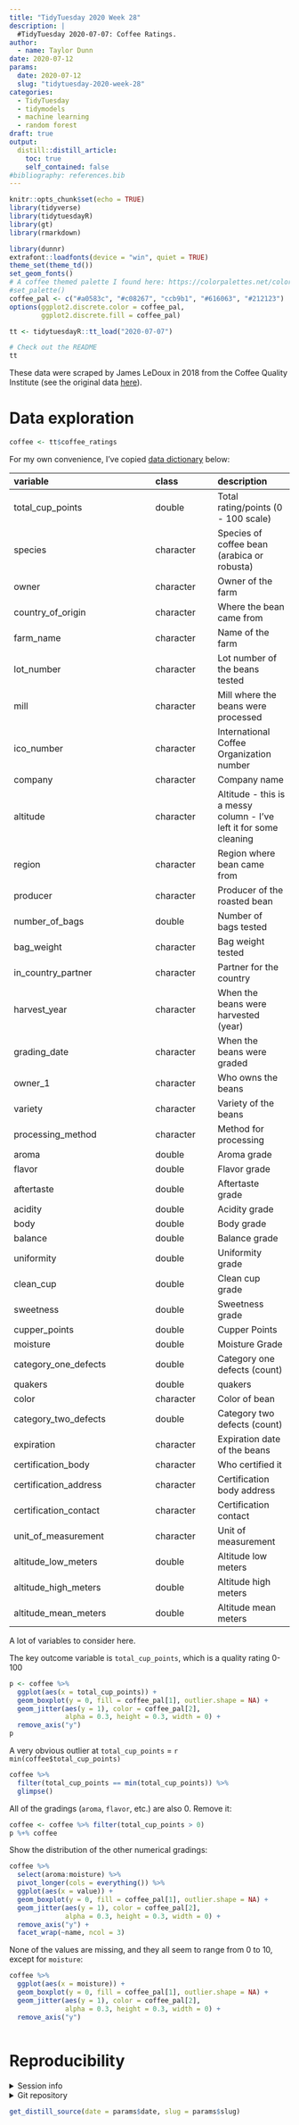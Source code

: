 ```yaml
---
title: "TidyTuesday 2020 Week 28"
description: |
  #TidyTuesday 2020-07-07: Coffee Ratings.
author:
  - name: Taylor Dunn
date: 2020-07-12
params:
  date: 2020-07-12
  slug: "tidytuesday-2020-week-28"
categories:
  - TidyTuesday
  - tidymodels
  - machine learning
  - random forest
draft: true
output:
  distill::distill_article:
    toc: true
    self_contained: false
#bibliography: references.bib
---
```


```r
knitr::opts_chunk$set(echo = TRUE)
library(tidyverse)
library(tidytuesdayR)
library(gt)
library(rmarkdown)

library(dunnr)
extrafont::loadfonts(device = "win", quiet = TRUE)
theme_set(theme_td())
set_geom_fonts()
# A coffee themed palette I found here: https://colorpalettes.net/color-palette-4281/
#set_palette()
coffee_pal <- c("#a0583c", "#c08267", "ccb9b1", "#616063", "#212123")
options(ggplot2.discrete.color = coffee_pal,
        ggplot2.discrete.fill = coffee_pal)
```

```r
tt <- tidytuesdayR::tt_load("2020-07-07")
```

```r
# Check out the README
tt
```

These data were scraped by James LeDoux in 2018 from the Coffee Quality Institute (see the original data [here](https://github.com/jldbc/coffee-quality-database)).

# Data exploration

```r
coffee <- tt$coffee_ratings
```

For my own convenience, I've copied [data dictionary](https://github.com/rfordatascience/tidytuesday/blob/master/data/2020/2020-07-07/readme.md) below:

|variable              |class     |description |
|:---------------------|:---------|:-----------|
|total_cup_points      |double    | Total rating/points (0 - 100 scale) |
|species               |character | Species of coffee bean (arabica or robusta) |
|owner                 |character | Owner of the farm |
|country_of_origin     |character | Where the bean came from |
|farm_name             |character | Name of the farm |
|lot_number            |character | Lot number of the beans tested |
|mill                  |character | Mill where the beans were processed |
|ico_number            |character | International Coffee Organization number |
|company               |character | Company name |
|altitude              |character | Altitude - this is a messy column - I've left it for some cleaning  |
|region                |character | Region where bean came from |
|producer              |character | Producer of the roasted bean |
|number_of_bags        |double    | Number of bags tested |
|bag_weight            |character | Bag weight tested |
|in_country_partner    |character | Partner for the country |
|harvest_year          |character | When the beans were harvested (year) |
|grading_date          |character | When the beans were graded|
|owner_1               |character | Who owns the beans|
|variety               |character | Variety of the beans |
|processing_method     |character | Method for processing|
|aroma                 |double    | Aroma grade |
|flavor                |double    | Flavor grade |
|aftertaste            |double    | Aftertaste grade |
|acidity               |double    | Acidity grade |
|body                  |double    | Body grade |
|balance               |double    | Balance grade |
|uniformity            |double    | Uniformity grade |
|clean_cup             |double    | Clean cup grade |
|sweetness             |double    | Sweetness grade |
|cupper_points         |double    | Cupper Points|
|moisture              |double    | Moisture Grade|
|category_one_defects  |double    | Category one defects (count) |
|quakers               |double    | quakers|
|color                 |character | Color of bean |
|category_two_defects  |double    |Category two defects (count)  |
|expiration            |character | Expiration date of the beans |
|certification_body    |character | Who certified it |
|certification_address |character | Certification body address |
|certification_contact |character | Certification contact |
|unit_of_measurement   |character | Unit of measurement |
|altitude_low_meters   |double    | Altitude low meters|
|altitude_high_meters  |double    | Altitude high meters |
|altitude_mean_meters  |double    | Altitude mean meters |

A lot of variables to consider here.

The key outcome variable is `total_cup_points`, which is a quality rating 0-100

```r
p <- coffee %>%
  ggplot(aes(x = total_cup_points)) +
  geom_boxplot(y = 0, fill = coffee_pal[1], outlier.shape = NA) +
  geom_jitter(aes(y = 1), color = coffee_pal[2],
              alpha = 0.3, height = 0.3, width = 0) +
  remove_axis("y")
p
```

A very obvious outlier at `total_cup_points` = `r min(coffee$total_cup_points)`

```r
coffee %>%
  filter(total_cup_points == min(total_cup_points)) %>%
  glimpse()
```

All of the gradings (`aroma`, `flavor`, etc.) are also 0.
Remove it:

```r
coffee <- coffee %>% filter(total_cup_points > 0)
p %+% coffee
```

Show the distribution of the other numerical gradings:

```r
coffee %>%
  select(aroma:moisture) %>%
  pivot_longer(cols = everything()) %>%
  ggplot(aes(x = value)) +
  geom_boxplot(y = 0, fill = coffee_pal[1], outlier.shape = NA) +
  geom_jitter(aes(y = 1), color = coffee_pal[2],
              alpha = 0.3, height = 0.3, width = 0) +
  remove_axis("y") +
  facet_wrap(~name, ncol = 3)
```

None of the values are missing, and they all seem to range from 0 to 10, except for `moisture`:

```r
coffee %>%
  ggplot(aes(x = moisture)) +
  geom_boxplot(y = 0, fill = coffee_pal[1], outlier.shape = NA) +
  geom_jitter(aes(y = 1), color = coffee_pal[2],
              alpha = 0.3, height = 0.3, width = 0) +
  remove_axis("y")
```



```r

```


# Reproducibility {.appendix}

<details><summary>Session info</summary>

```r
devtools::session_info()$platform
devtools::session_info()$packages %>%
  rmarkdown::paged_table()
```

</details>

<details><summary>Git repository</summary>

```r
git2r::repository()
```

</details>

```r
get_distill_source(date = params$date, slug = params$slug)
```


